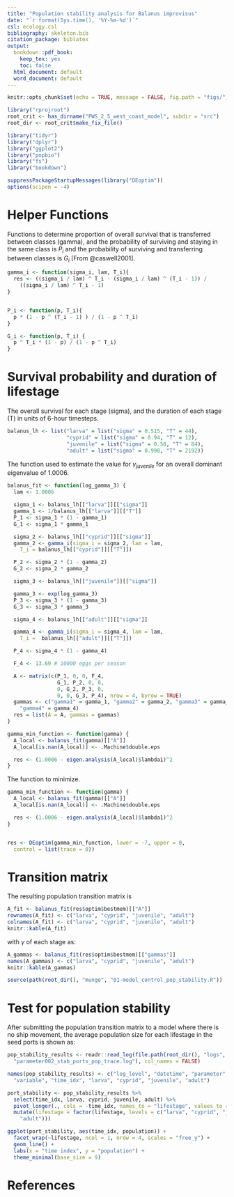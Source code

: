 ```yaml
---
title: "Population stability analysis for Balanus improvisus"
date: "`r format(Sys.time(), '%Y-%m-%d')`"
csl: ecology.csl
bibliography: skeleton.bib
citation_package: biblatex
output:
  bookdown::pdf_book:
    keep_tex: yes
    toc: false
  html_document: default
  word_document: default
---
```



```r
knitr::opts_chunk$set(echo = TRUE, message = FALSE, fig.path = "figs/")

library("rprojroot")
root_crit <- has_dirname("PWS_2_5_west_coast_model", subdir = "src")
root_dir <- root_crit$make_fix_file()

library("tidyr")
library("dplyr")
library("ggplot2")
library("popbio")
library("fs")
library("bookdown")

suppressPackageStartupMessages(library("DEoptim"))
options(scipen = -4)
```

# Helper Functions 

Functions to determine proportion of overall survival that is transferred between
classes (gamma), and the probability of surviving and staying in the same class is
$P_i$ and the probability of surviving and transferring between classes is $G_i$
 [From @caswell2001].

```r
gamma_i <- function(sigma_i, lam, T_i){
  res <- ((sigma_i / lam) ^ T_i - (sigma_i / lam) ^ (T_i - 1)) /
    ((sigma_i / lam) ^ T_i - 1)
}


P_i <- function(p, T_i){
  p * (1 - p ^ (T_i - 1) ) / (1 - p ^ T_i)
}

G_i <- function(p, T_i) {
  p ^ T_i * (1 - p) / (1 - p ^ T_i)
}

```
# Survival probability and duration of lifestage

The overall survival for each stage (sigma), and the duration of each stage
(T) in units of 6-hour timesteps.
```r
balanus_lh <- list("larva" = list("sigma" = 0.515, "T" = 44),
                   "cyprid" = list("sigma" = 0.94, "T" = 12),
                   "juvenile" = list("sigma" = 0.58, "T" = 84),
                   "adult" = list("sigma" = 0.998, "T" = 2192))
```


The function used to estimate the value for $\gamma_{juvenile}$ for an overall
dominant eigenvalue of 1.0006.

```r
balanus_fit <- function(log_gamma_3) {
  lam <- 1.0006

  sigma_1 <- balanus_lh[["larva"]][["sigma"]]
  gamma_1 <- 1/balanus_lh[["larva"]][["T"]]
  P_1 <- sigma_1 * (1 - gamma_1)
  G_1 <- sigma_1 * gamma_1

  sigma_2 <- balanus_lh[["cyprid"]][["sigma"]]
  gamma_2 <- gamma_i(sigma_i = sigma_2, lam = lam,
    T_i = balanus_lh[["cyprid"]][["T"]])

  P_2 <- sigma_2 * (1 - gamma_2)
  G_2 <- sigma_2 * gamma_2

  sigma_3 <- balanus_lh[["juvenile"]][["sigma"]]

  gamma_3 <- exp(log_gamma_3)
  P_3 <- sigma_3 * (1 - gamma_3)
  G_3 <- sigma_3 * gamma_3

  sigma_4 <- balanus_lh[["adult"]][["sigma"]]

  gamma_4 <- gamma_i(sigma_i = sigma_4, lam = lam,
  	T_i =  balanus_lh[["adult"]][["T"]])

  P_4 <- sigma_4 * (1 - gamma_4)

  F_4 <- 13.69 # 10000 eggs per season

  A <- matrix(c(P_1, 0, 0, F_4,
                G_1, P_2, 0, 0,
                0, G_2, P_3, 0,
                0, 0, G_3, P_4), nrow = 4, byrow = TRUE)
  gammas <- c("gamma1" = gamma_1, "gamma2" = gamma_2, "gamma3" = gamma_3,
    "gamma4" = gamma_4)
  res = list(A = A, gammas = gammas)
}
```


```r
gamma_min_function <- function(gamma) {
  A_local <- balanus_fit(gamma)[["A"]]
  A_local[is.nan(A_local)] <- .Machine$double.eps

  res <- (1.0006 - eigen.analysis(A_local)$lambda1)^2
}

```

The function to minimize.
```r

gamma_min_function <- function(gamma) {
  A_local <- balanus_fit(gamma)[["A"]]
  A_local[is.nan(A_local)] <- .Machine$double.eps

  res <- (1.0006 - eigen.analysis(A_local)$lambda1)^2
}


res <- DEoptim(gamma_min_function, lower = -7, upper = 0,
  control = list(trace = 0))
```
# Transition matrix

The resulting population transition matrix is

```r
A_fit <- balanus_fit(res$optim$bestmem)[["A"]]
rownames(A_fit) <- c("larva", "cyprid", "juvenile", "adult")
colnames(A_fit) <- c("larva", "cyprid", "juvenile", "adult")
knitr::kable(A_fit)
```

with $\gamma$ of each stage as:

```r
A_gammas <- balanus_fit(res$optim$bestmem)[["gammas"]]
names(A_gammas) <- c("larva", "cyprid", "juvenile", "adult")
knitr::kable(A_gammas)
```

```r
source(path(root_dir(), "munge", "01-model_control_pop_stability.R"))

```
# Test for population stability

After submitting the population transition matrix to a model where there is
no ship movement, the average population size for each lifestage in the seed
ports is shown as:

```r

pop_stability_results <- readr::read_log(file.path(root_dir(), "logs",
  "parameter002_stab_ports_pop_trace.log"), col_names = FALSE)

names(pop_stability_results) <- c("log_level", "datetime", "parameter",
  "variable", "time_idx", "larva", "cyprid", "juvenile", "adult")

port_stability <- pop_stability_results %>%
  select(time_idx, larva, cyprid, juvenile, adult) %>%
  pivot_longer(., cols = -time_idx, names_to = "lifestage", values_to = "population") %>%
  mutate(lifestage = factor(lifestage, levels = c("larva", "cyprid", "juvenile",
    "adult")))

ggplot(port_stability, aes(time_idx, population)) +
  facet_wrap(~lifestage, ncol = 1, nrow = 4, scales = "free_y") +
  geom_line() +
  labs(x = "time index", y = "population") +
  theme_minimal(base_size = 9)

```

# References
